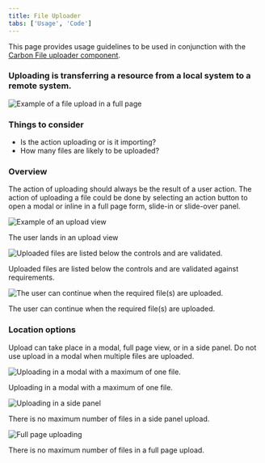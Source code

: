 ```yaml
---
title: File Uploader
tabs: ['Usage', 'Code']
---
```

<InlineNotification kind="warning">

  This page provides usage guidelines to be used in conjunction with the [Carbon File uploader component](https://www.carbondesignsystem.com/components/file-uploader/usage).  
  
</InlineNotification>

### Uploading is transferring a resource from a local system to a remote system.

<Row>
  <Column colLg={8}>

![Example of a file upload in a full page](images/0.png)

  </Column>
</Row>

### Things to consider

- Is the action uploading or is it importing?
- How many files are likely to be uploaded?

### Overview

The action of uploading should always be the result of a user action.
The action of uploading a file could be done by selecting an action button
to open a modal or inline in a full page form, slide-in or slide-over panel.

<Row>
 <Column colLg={8}>

![Example of an upload view](images/1.png)
<Caption>The user lands in an upload view</Caption>

 </Column>
</Row>
<Row>
 <Column colLg={8}>

![Uploaded files are listed below the controls and are validated.](images/2.png)
<Caption>Uploaded files are listed below the controls and are validated against requirements.</Caption>

 </Column>
</Row>
<Row>
 <Column colLg={8}>

![The user can continue when the required file(s) are uploaded.](images/3.png)
<Caption>The user can continue when the required file(s) are uploaded.</Caption>

 </Column>
</Row>

### Location options

Upload can take place in a modal, full page view, or in a side panel. 
Do not use upload in a modal when multiple files are uploaded. 

<Row>
 <Column colLg={8}>

![Uploading in a modal with a maximum of one file.](images/4.png)
<Caption>Uploading in a modal with a maximum of one file.</Caption>

 </Column>
</Row>
<Row>
 <Column colLg={8}>

![Uploading in a side panel](images/5.png)
<Caption>There is no maximum number of files in a side panel upload.</Caption>

 </Column>
</Row>

<Row>
 <Column colLg={8}>

![Full page uploading](images/6.png)
<Caption>There is no maximum number of files in a full page upload.</Caption>

 </Column>
</Row>